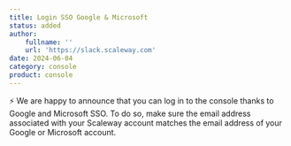 ```yaml
---
title: Login SSO Google & Microsoft
status: added
author:
    fullname: ''
    url: 'https://slack.scaleway.com'
date: 2024-06-04
category: console
product: console
---
```


⚡️ We are happy to announce that you can log in to the console thanks to Google and Microsoft SSO. 
To do so, make sure the email address associated with your Scaleway account matches the email address of your Google or Microsoft account.


